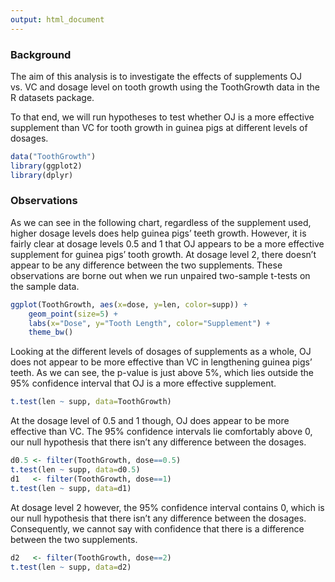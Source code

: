 ```yaml
---
output: html_document
---
```

### Background
The aim of this analysis is to investigate the effects of supplements OJ vs. VC and dosage level on tooth growth using the ToothGrowth data in the R datasets package.

To that end, we will run hypotheses to test whether OJ is a more effective supplement than VC for tooth growth in guinea pigs at different levels of dosages.

```r
data("ToothGrowth")
library(ggplot2)
library(dplyr)
```

### Observations
As we can see in the following chart, regardless of the supplement used, higher dosage levels does help guinea pigs' teeth growth. However, it is fairly clear at dosage levels 0.5 and 1 that OJ appears to be a more effective supplement for guinea pigs' tooth growth. At dosage level 2, there doesn't appear to be any difference between the two supplements. These observations are borne out when we run unpaired two-sample t-tests on the sample data.
``` r
ggplot(ToothGrowth, aes(x=dose, y=len, color=supp)) + 
    geom_point(size=5) + 
    labs(x="Dose", y="Tooth Length", color="Supplement") + 
    theme_bw()
```

Looking at the different levels of dosages of supplements as a whole, OJ does not appear to be more effective than VC in lengthening guinea pigs' teeth. As we can see, the p-value is just above 5%, which lies outside the 95% confidence interval that OJ is a more effective supplement.
``` r
t.test(len ~ supp, data=ToothGrowth)
```

At the dosage level of 0.5 and 1 though, OJ does appear to be more effective than VC. The 95% confidence intervals lie comfortably above 0, our null hypothesis that there isn't any difference between the dosages.
``` r
d0.5 <- filter(ToothGrowth, dose==0.5)
t.test(len ~ supp, data=d0.5)
d1   <- filter(ToothGrowth, dose==1)
t.test(len ~ supp, data=d1)
```

At dosage level 2 however, the 95% confidence interval contains 0, which is our null hypothesis that there isn't any difference between the dosages. Consequently, we cannot say with confidence that there is a difference between the two supplements.
``` r
d2   <- filter(ToothGrowth, dose==2)
t.test(len ~ supp, data=d2)
```
